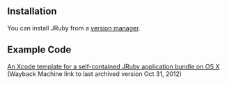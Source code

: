 ==Installation==

You can install JRuby from a [https://www.ruby-lang.org/en/documentation/installation/#managers version manager].

==Example Code==

[https://web.archive.org/web/20121031045405/http://teach.alternamatch.com/jruby/ An Xcode template for a self-contained JRuby application bundle on OS X] (Wayback Machine link to last archived version Oct 31, 2012)
